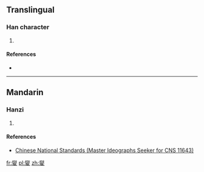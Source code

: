 ==Translingual==

===Han character===
{{Han char|rn=35|rad=夊|as=15|sn=18|four=|canj=火火竹水 (FFHE)|ids=⿱⿲[[火]][[言]]火[[夂]]}}

# {{defn|Han|sort=夊15}}

====References====
* {{Han ref|kx=0245.271|hdz=20871.221|uh=5911|ud=22801}}

----

==Mandarin==

===Hanzi===
{{cmn-hanzi|pin=[[xiè]] ([[xie4]])|wg=hsieh<sup>4</sup>}}

# {{defn|lang=cmn|sort=夊15}}

====References====
*[http://www.cns11643.gov.tw/AIDB/query_general_view.do?page=3&code=6560 Chinese National Standards (Master Ideographs Seeker for CNS 11643)]

[[fr:夑]]
[[pl:夑]]
[[zh:夑]]